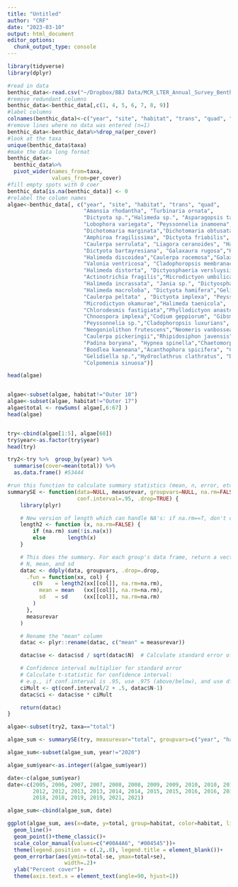 ```yaml
---
title: "Untitled"
author: "CRF"
date: "2023-03-10"
output: html_document
editor_options: 
  chunk_output_type: console
---
```


```r

library(tidyverse)
library(dplyr)

#read in data
benthic_data<-read.csv("~/Dropbox/BBJ Data/MCR_LTER_Annual_Survey_Benthic_Cover_20220311.csv")
#remove redundant columns
benthic_data<-benthic_data[,c(1, 4, 5, 6, 7, 8, 9)]
#label columns
colnames(benthic_data)<-c("year", "site", "habitat", "trans", "quad", "taxa", "per_cover")
#remove lines where no data was entered (n=1)
benthic_data<-benthic_data%>%drop_na(per_cover)
#look at the taxa
unique(benthic_data$taxa)
#make the data long format
benthic_data<-
  benthic_data%>%
  pivot_wider(names_from=taxa, 
              values_from=per_cover)
#fill empty spots with 0 coer
benthic_data[is.na(benthic_data)] <- 0
#relabel the column names
algae<-benthic_data[, c("year", "site", "habitat", "trans", "quad",
                        "Amansia rhodantha", "Turbinaria ornata",  
                        "Dictyota sp.","Halimeda sp.", "Asparagopsis taxiformis",
                        "Lobophora variegata", "Peyssonnelia inamoena", "Valonia aegagropila",
                        "Dichotomaria marginata","Dichotomaria obtusata", 
                        "Amphiroa fragilissima", "Dictyota friabilis", "Galaxaura sp.",
                        "Caulerpa serrulata", "Liagora ceranoides", "Halimeda minima",
                        "Dictyota bartayresiana", "Galaxaura rugosa","Halimeda opuntia",
                        "Halimeda discoidea","Caulerpa racemosa","Galaxaura filamentosa",
                        "Valonia ventricosa", "Cladophoropsis membranacea","Martensia elegans",
                        "Halimeda distorta", "Dictyosphaeria versluysii",  
                        "Actinotrichia fragilis","Microdictyon umbilicatum", 
                        "Halimeda incrassata", "Jania sp.", "Dictyosphaeria cavernosa", 
                        "Halimeda macroloba", "Dictyota hamifera","Gelidiella acerosa",
                        "Caulerpa peltata" , "Dictyota implexa", "Peyssonnelia bornetii",
                        "Microdictyon okamurae","Halimeda taenicola", 
                        "Chlorodesmis fastigiata","Phyllodictyon anastomosans",
                        "Chnoospora implexa","Codium geppiorum", "Gibsmithia hawaiiensis",
                        "Peyssonnelia sp.","Cladophoropsis luxurians",
                        "Neogoniolithon frutescens","Neomeris vanbosseae",
                        "Caulerpa pickeringii","Rhipidosiphon javensis","Sargassum pacificum",
                        "Padina boryana", "Hypnea spinella","Chaetomorpha antennina",
                        "Boodlea kaeneana","Acanthophora spicifera", "Coelothrix irregularis",
                        "Gelidiella sp.","Hydroclathrus clathratus", "Dictyota divaricata" ,
                        "Colpomenia sinuosa")]

head(algae)


algae<-subset(algae, habitat!="Outer 10")
algae<-subset(algae, habitat!="Outer 17")
algae$total <- rowSums( algae[,6:67] )
head(algae)


try<-cbind(algae[1:5], algae[68])
try$year<-as.factor(try$year)
head(try)

try2<-try %>%  group_by(year) %>% 
  summarise(cover=mean(total)) %>%
  as.data.frame() #53444


```

```r
#run this function to calculate summary statistics (mean, n, error, etc) for graphing
summarySE <- function(data=NULL, measurevar, groupvars=NULL, na.rm=FALSE,
                      conf.interval=.95, .drop=TRUE) {
    library(plyr)

    # New version of length which can handle NA's: if na.rm==T, don't count them
    length2 <- function (x, na.rm=FALSE) {
        if (na.rm) sum(!is.na(x))
        else       length(x)
    }

    # This does the summary. For each group's data frame, return a vector with
    # N, mean, and sd
    datac <- ddply(data, groupvars, .drop=.drop,
      .fun = function(xx, col) {
        c(N    = length2(xx[[col]], na.rm=na.rm),
          mean = mean   (xx[[col]], na.rm=na.rm),
          sd   = sd     (xx[[col]], na.rm=na.rm)
        )
      },
      measurevar
    )

    # Rename the "mean" column    
    datac <- plyr::rename(datac, c("mean" = measurevar))

    datac$se <- datac$sd / sqrt(datac$N)  # Calculate standard error of the mean

    # Confidence interval multiplier for standard error
    # Calculate t-statistic for confidence interval: 
    # e.g., if conf.interval is .95, use .975 (above/below), and use df=N-1
    ciMult <- qt(conf.interval/2 + .5, datac$N-1)
    datac$ci <- datac$se * ciMult

    return(datac)
}

```

```r
algae<-subset(try2, taxa=="total")

algae_sum <- summarySE(try, measurevar="total", groupvars=c("year", "habitat")) #summary statistics

algae_sum<-subset(algae_sum, year!="2020")

algae_sum$year<-as.integer((algae_sum$year))

date<-c(algae_sum$year)
date<-c(2005, 2006, 2007, 2007, 2008, 2008, 2009, 2009, 2010, 2010, 2011, 2011,
        2012, 2012, 2013, 2013, 2014, 2014, 2015, 2015, 2016, 2016, 2017, 2017,
        2018, 2018, 2019, 2019, 2021, 2021)

algae_sum<-cbind(algae_sum, date)

ggplot(algae_sum, aes(x=date, y=total, group=habitat, color=habitat, linetype=habitat)) +
  geom_line()+
  geom_point()+theme_classic()+
  scale_color_manual(values=c("#00A4A6", "#004545"))+
  theme(legend.position = c(.2,.8), legend.title = element_blank())+
  geom_errorbar(aes(ymin=total-se, ymax=total+se),
                  width=.2)+
  ylab("Percent cover")+
  theme(axis.text.x = element_text(angle=90, hjust=1))

```



